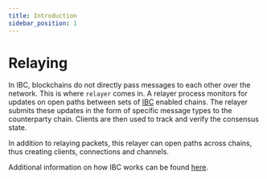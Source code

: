 ```yaml
---
title: Introduction
sidebar_position: 1
---
```

# Relaying

In IBC, blockchains do not directly pass messages to each other over the network. This is where `relayer` comes in. 
A relayer process monitors for updates on open paths between sets of [IBC](https://www.ibcprotocol.dev/) enabled chains.
The relayer submits these updates in the form of specific message types to the counterparty chain. Clients are then used to 
track and verify the consensus state.

In addition to relaying packets, this relayer can open paths across chains, thus creating clients, connections and channels.

Additional information on how IBC works can be found [here](https://ibc.cosmos.network/).


